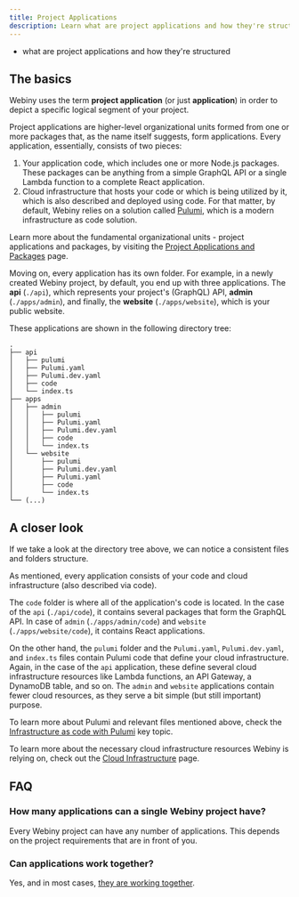 ```yaml
---
title: Project Applications
description: Learn what are project applications and how they're structured.
---
```



<Alert type="success" title="WHAT YOU’LL LEARN">

- what are project applications and how they're structured

</Alert>

## The basics

Webiny uses the term **project application** (or just **application**) in order to depict a specific logical segment of your project.

Project applications are higher-level organizational units formed from one or more packages that, as the name itself suggests, form applications. Every application, essentially, consists of two pieces:

1. Your application code, which includes one or more Node.js packages. These packages can be anything from a simple GraphQL API or a single Lambda function to a complete React application.
2. Cloud infrastructure that hosts your code or which is being utilized by it, which is also described and deployed using code. For that matter, by default, Webiny relies on a solution called [Pulumi](../../infrastructure/pulumi-iac/iac-with-pulumi), which is a modern infrastructure as code solution.

<Alert type="info">

Learn more about the fundamental organizational units - project applications and packages, by visiting the [Project Applications and Packages](../../core-development-concepts/project-organization/project-applications-and-packages) page.

</Alert>

Moving on, every application has its own folder. For example, in a newly created Webiny project, by default, you end up with three applications.
The **api** (`./api`), which represents your project's (GraphQL) API, **admin** (`./apps/admin`), and finally, the **website** (`./apps/website`), which is your public website.

These applications are shown in the following directory tree:

```
.
├── api
│   ├── pulumi
│   ├── Pulumi.yaml
│   ├── Pulumi.dev.yaml
│   ├── code
│   └── index.ts
├── apps
│   ├── admin
│   │   ├── pulumi
│   │   ├── Pulumi.yaml
│   │   ├── Pulumi.dev.yaml
│   │   ├── code
│   │   └── index.ts
│   └── website
│       ├── pulumi
│       ├── Pulumi.dev.yaml
│       ├── Pulumi.yaml
│       ├── code
│       └── index.ts
└── (...)
```

## A closer look

If we take a look at the directory tree above, we can notice a consistent files and folders structure.

As mentioned, every application consists of your code and cloud infrastructure (also described via code).

The `code` folder is where all of the application's code is located. In the case of the `api` (`./api/code`), it contains several packages that form the GraphQL API. In case of `admin` (`./apps/admin/code`) and `website` (`./apps/website/code`), it contains React applications.

On the other hand, the `pulumi` folder and the `Pulumi.yaml`, `Pulumi.dev.yaml`, and `index.ts` files contain Pulumi code that define your cloud infrastructure. Again, in the case of the `api` application, these define several cloud infrastructure resources like Lambda functions, an API Gateway, a DynamoDB table, and so on. The `admin` and `website` applications contain fewer cloud resources, as they serve a bit simple (but still important) purpose.

<Alert type="info">

To learn more about Pulumi and relevant files mentioned above, check the [Infrastructure as code with Pulumi](../../infrastructure/pulumi-iac/iac-with-pulumi) key topic.

</Alert>

<Alert type="info">

To learn more about the necessary cloud infrastructure resources Webiny is relying on, check out the [Cloud Infrastructure](../../architecture/introduction) page.

</Alert>

## FAQ

### How many applications can a single Webiny project have?

Every Webiny project can have any number of applications. This depends on the project requirements that are in front of you.

### Can applications work together?

Yes, and in most cases, [they are working together](../../core-development-concepts/project-organization/project-applications-and-packages#package-and-project-application-dependencies).
